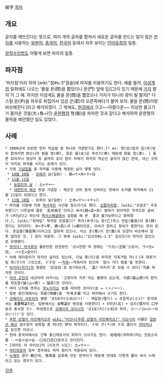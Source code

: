 破字
[[목차]]
== 개요 ==
글자를 깨뜨린다는 뜻으로, 여러 개의 글자를 합쳐서 새로운 글자를 만드는 일이 많은 [[한자]]를 사용하는 [[일본어]], [[중국어]], [[한국어]] 등에서 자주 보이는 [[언어유희]]의 일종.

[[창힐수입법]]도 어떻게 보면 파자의 일종.

== 파자점 ==
'파자점'이라 하여 [wiki:"점#s-3"점술]에 파자를 이용하기도 한다. 예를 들어, [[이성계]]의 일화에도 나오는 '물을 문(問)을 뽑았더니 문(門) 앞에 입(口)이 있기 때문에 [[거지]] 팔자'가 그 예. 하지만 이성계도 물을 문(問)을 뽑았으나 거지가 아니라 왕이 될 팔자[* 다스릴 윤(尹)을 좌우로 뒤집어서 임금 군(君)의 오른쪽에다가 붙여 보자. 물을 문(問)이랑 비슷해진다.]라고 해석되었다. 그 밖에도, [[한강]]에서 크고~~아름다운~~ 이상한 물고기가 올라온 것을(大+魚+行) [[윤원형]]의 형(衡)을 파자한 것과 같다고 해석하여 윤원형의 몰락을 예언했던 일도 있었다.

== 사례 ==
 * 2000년대 초반엔 한자 학습법 중 하나로 각광받기도 했다.[* ex: 햇(日)빛과 달(月)빛이 합쳐지면 밝으니까 밝을 명(明), 맑은 물(水)은 푸르기(靑) 때문에 맑을 청(淸). ] 물론 회의자나 형성자 등 글자의 조어 원리 자체가 파자의 역순인 글자가 많긴 한데, 아닌 것까지 억지로 파자를 시키는 문제가 있다.
 * 각종 [[기념일]]들 중 파자를 이용해 제정된 날이 몇몇 있다.
  * [[10월 10일]] - [[모에]]의 날(일본) : 萌=十+月+十+日
  * [[11월 11일]]
   * [[농업인의 날]] : 土=十+一
   * [[대한민국 해군]] 창설 기념일 : 해군은 선비 중의 선비라는 뜻에서 士자를 파자해서 11월 11일이 되었다고 한다.
  * [[11월 18일]] - 토목의 날(일본) : 土木=十+一+十+八
 * 파자를 이용해 각종 [[역사]]적인 사건을 일으키기도 했다. [[십팔자위왕]], [wiki:"조광조" 주초위왕][* 나뭇잎에 꿀로 '走肖爲王'이라고 써서(趙=走+肖) 벌레가 갉아먹은 자국으로 글씨가 나타났다고 하는데 [[역사스페셜]]에서 실험을 해 본  결과 불가능하다고 밝혀졌다.], [wiki:"정여립" 목자망 전읍흥][* 목자(木子)는 망(亡)하고 전읍(奠邑)이 흥(興)한다는 의미이다. 木+子=李, 奠+邑(→阝)=鄭이므로, 이씨가 망하고 정씨가 흥한다는 뜻이 된다. 존읍흥(尊邑興)이라고도 알려져 있으나, 이는 존(尊)이 전(奠)과 모양이 비슷해서 잘못 알려진 것. ] 등이 대표적. 그 밖에 [wiki:"김삿갓#s-1.5" 김삿갓]이 파자의 달인으로 유명했다.
 * [[멋지다! 마사루]]의 불완전한 완전판인 '오나전판'의 원제는 'ウ元ハ王版'으로서, ウ+元=完,  ハ+王=全이다.
 * 아예 제자원리가 파자인 글자도 있는데, 다닐 행(行)을 파자한 자축거릴 척(彳)과 재촉거릴 촉(亍)이 그것으로, 彳亍은 ~~[[칙촉]]~~척촉이라 읽으며 '잠시 가다 멈춤'을 뜻한다.
 * [[아키라(작가)]]의 필명은 '日日日'로 표기하는데, '晶('아키라'로 읽을 수 있다)'자를 파자한 것이다.
 * [[악의 교전]]의 네코야마 타카시는 '고양이의 저주'라는 별명이 있는데, 이름(猫山崇)의 한자를 재조합(猫(山+崇) → 猫祟)한 것이다.
 * 여자 닌자를 뜻하는 [[쿠노이치]]는 女를 파자한 것이다(女 = く+ノ+一).
 * 일본 동인계에서는 특촬(特撮)을 '牛寺才最'라고 파자해서 쓰기도 한다.
 * [[코메이지 사토리]]의 별명 '초5로리(小五ロリ)' - 깨달음(悟り) = 초등학교(小)[* 한국에서는 '''초등학교'''지만, 일본에서는 '''소학교'''란 명칭을 사용한다] + 5학년(五) + 로리(悟자의 口부분과 동사형 り). 파생형으로 [[코메이지 코이시]]의 '초1로(리)(小石의 파자, 小一ノロ=小一のロ(リ))'도 있다.
 * [[푸른 강철의 아르페지오]]의 [[wiki:"이오나(푸른 강철의 아르페지오)" 이오나]]의 이름은 [[일본군 해군]] 잠수함의 분류법 중 하나인 伊의 파자이다. イ와 ヲ(ㅋ)와 ナ로 풀어서 [[카타카나]]로 읽으면 이오나.
 * 현대 중국어에서도 간혹 통신체로서의 파자가 쓰이기도 한다. 哈哈哈(하하하)라는 웃음소리를 --ㅁ슴ㅁ슴ㅁ슴--口合口合口合라고 쓴다던지.
 * [데이트 어 라이브]의 [이츠카 시도]: 土=十+一
 * [[야민정음]]의 일부 경우에도 파자 원리가 적용되어 있다.
 * [[누에]]의 경우 鵺인데, 夜鳥를 압축해 만든 한자이기 때문에 반대로 이렇게 풀어 써서 누에라고 읽는 경우가 있다.

[[각주]]
